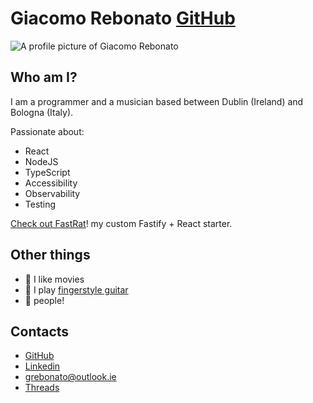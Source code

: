 
# Giacomo Rebonato <a target='_blank' className='link-primary link link-hover' href='https://github.com/giacomorebonato/giacomo-rebonato-new'>GitHub</a>

<img
  src={logo}
  alt='A profile picture of Giacomo Rebonato'
  className='rounded mx-auto'
  width={200}
  height={200}
/>

## Who am I?

I am a programmer and a musician based between Dublin (Ireland) and Bologna (Italy).

Passionate about:
* React
* NodeJS
* TypeScript
* Accessibility
* Observability
* Testing

<a className='link link-hover link-primary' href='http://www.fastrat.dev' target='_blank'>Check out FastRat</a>! my custom Fastify + React starter.

## Other things

* 🍿 I like movies
* 🎸 I play <a className='link link-hover link-primary' href='https://www.youtube.com/watch?v=L2i8sQHUWEs' target='_blank'>fingerstyle guitar</a>
* 🥳 people!

## Contacts

* [GitHub](https://github.com/giacomorebonato/)
* [Linkedin](https://www.linkedin.com/in/giacomorebonato/)
* [grebonato@outlook.ie](mailto:grebonato@outlook.ie)
* [Threads](https://www.threads.net/@finstamino)
